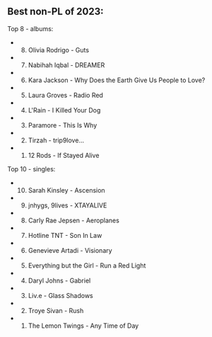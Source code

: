 ## Best non-PL of 2023:

Top 8 - albums:

- 8. Olivia Rodrigo - Guts
- 7. Nabihah Iqbal - DREAMER
- 6. Kara Jackson - Why Does the Earth Give Us People to Love?
- 5. Laura Groves - Radio Red
- 4. L'Rain - I Killed Your Dog
- 3. Paramore - This Is Why
- 2. Tirzah - trip9love...
- 1. 12 Rods - If Stayed Alive

Top 10 - singles:

- 10. Sarah Kinsley - Ascension
- 9. jnhygs, 9lives - XTAYALIVE
- 8. Carly Rae Jepsen - Aeroplanes
- 7. Hotline TNT - Son In Law
- 6. Genevieve Artadi - Visionary
- 5. Everything but the Girl - Run a Red Light
- 4. Daryl Johns - Gabriel
- 3. Liv.e - Glass Shadows
- 2. Troye Sivan - Rush
- 1. The Lemon Twings - Any Time of Day
